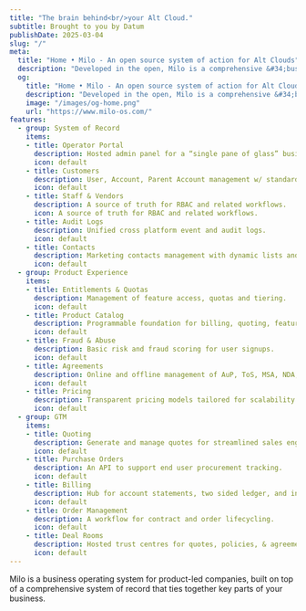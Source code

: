```yaml
---
title: "The brain behind<br/>your Alt Cloud."
subtitle: Brought to you by Datum
publishDate: 2025-03-04
slug: "/"
meta:
  title: "Home • Milo - An open source system of action for Alt Clouds"
  description: "Developed in the open, Milo is a comprehensive &#34;business operating system&#34; for product-led, B2B companies. Brought to you by the folks at Datum."
  og:
    title: "Home • Milo - An open source system of action for Alt Clouds"
    description: "Developed in the open, Milo is a comprehensive &#34;business operating system&#34; for product-led, B2B companies. Brought to you by the folks at Datum."
    image: "/images/og-home.png"
    url: "https://www.milo-os.com/"
features:
  - group: System of Record
    items:
    - title: Operator Portal
      description: Hosted admin panel for a “single pane of glass” business view.
      icon: default
    - title: Customers
      description: User, Account, Parent Account management w/ standard workflows.
      icon: default
    - title: Staff & Vendors
      description: A source of truth for RBAC and related workflows.
      icon: A source of truth for RBAC and related workflows.
    - title: Audit Logs
      description: Unified cross platform event and audit logs.
      icon: default
    - title: Contacts
      description: Marketing contacts management with dynamic lists and opt-in.
      icon: default
  - group: Product Experience
    items:
    - title: Entitlements & Quotas
      description: Management of feature access, quotas and tiering.
      icon: default
    - title: Product Catalog
      description: Programmable foundation for billing, quoting, feature access.
      icon: default
    - title: Fraud & Abuse
      description: Basic risk and fraud scoring for user signups.
      icon: default
    - title: Agreements
      description: Online and offline management of AuP, ToS, MSA, NDA, etc.
      icon: default
    - title: Pricing
      description: Transparent pricing models tailored for scalability and flexibility.
      icon: default
  - group: GTM
    items:
    - title: Quoting
      description: Generate and manage quotes for streamlined sales engagements.
      icon: default
    - title: Purchase Orders
      description: An API to support end user procurement tracking.
      icon: default
    - title: Billing
      description: Hub for account statements, two sided ledger, and invoice status.
      icon: default
    - title: Order Management
      description: A workflow for contract and order lifecycling.
      icon: default
    - title: Deal Rooms
      description: Hosted trust centres for quotes, policies, & agreements.
      icon: default
---
```

Milo is a business operating system for product-led companies, built on top of a comprehensive system of record that ties together key parts of your business.
